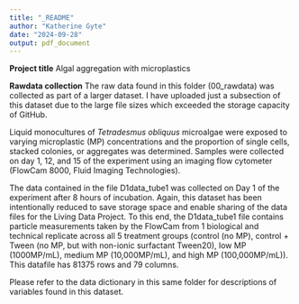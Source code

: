 ```yaml
---
title: "_README"
author: "Katherine Gyte"
date: "2024-09-28"
output: pdf_document
---
```


**Project title**
Algal aggregation with microplastics

**Rawdata collection**
The raw data found in this folder (00_rawdata) was collected as part of a larger dataset. I have uploaded just a subsection of this dataset due to the large file sizes which exceeded the storage capacity of GitHub.

Liquid monocultures of *Tetradesmus obliquus* microalgae were exposed to varying microplastic (MP) concentrations and the proportion of single cells, stacked colonies, or aggregates was determined. Samples were collected on day 1, 12, and 15 of the experiment using an imaging flow cytometer (FlowCam 8000, Fluid Imaging Technologies). 

The data contained in the file D1data_tube1 was collected on Day 1 of the experiment after 8 hours of incubation. Again, this dataset has been intentionally reduced to save storage space and enable sharing of the data files for the Living Data Project. To this end, the D1data_tube1 file contains particle measurements taken by the FlowCam from 1 biological and technical replicate across all 5 treatment groups (control (no MP), control + Tween (no MP, but with non-ionic surfactant Tween20), low MP (1000MP/mL), medium MP (10,000MP/mL), and high MP (100,000MP/mL)). This datafile has 81375 rows and 79 columns.

Please refer to the data dictionary in this same folder for descriptions of variables found in this dataset.



